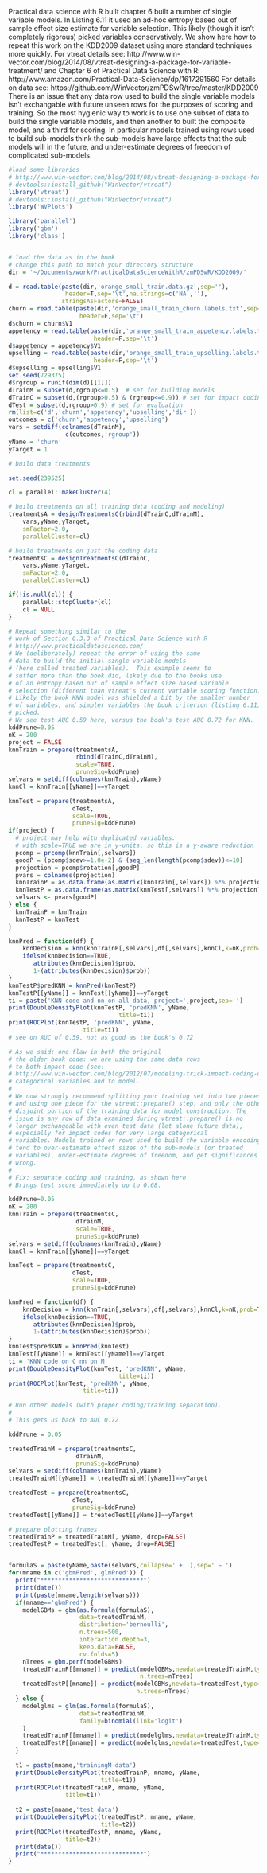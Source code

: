 

Practical data science with R built chapter 6 built a number of single variable models.
In Listing 6.11 it used an ad-hoc entropy based out of sample effect size estimate
for variable selection.  This likely (though it isn't completely rigorous) picked 
variables conservatively.
We show here how to repeat this work on the KDD2009 dataset using more standard
techniques more quickly.
For vtreat details see: 
   http://www.win-vector.com/blog/2014/08/vtreat-designing-a-package-for-variable-treatment/
and Chapter 6 of Practical Data Science with R: 
    http://www.amazon.com/Practical-Data-Science/dp/1617291560
For details on data see: 
    https://github.com/WinVector/zmPDSwR/tree/master/KDD2009
There is an issue that any data row used to build the single variable models isn't
exchangable with future unseen rows for the purposes of scoring and training.  So
the most hygienic way to work is to use one subset of data to build the single variable models,
and then another to built the composite model, and a third for scoring.  In particular
models trained using rows used to build sub-models think the sub-models have large effects
that the sub-models will in the future, and under-estimate degrees of freedom of complicated
sub-models.

```r
#load some libraries
# http://www.win-vector.com/blog/2014/08/vtreat-designing-a-package-for-variable-treatment/
# devtools::install_github("WinVector/vtreat")
library('vtreat')
# devtools::install_github("WinVector/vtreat")
library('WVPlots')

library('parallel')
library('gbm')
library('class')


# load the data as in the book
# change this path to match your directory structure
dir = '~/Documents/work/PracticalDataScienceWithR/zmPDSwR/KDD2009/' 

d = read.table(paste(dir,'orange_small_train.data.gz',sep=''),
                header=T,sep='\t',na.strings=c('NA',''), 
               stringsAsFactors=FALSE)
churn = read.table(paste(dir,'orange_small_train_churn.labels.txt',sep=''),
                    header=F,sep='\t')
d$churn = churn$V1
appetency = read.table(paste(dir,'orange_small_train_appetency.labels.txt',sep=''),
                        header=F,sep='\t')
d$appetency = appetency$V1
upselling = read.table(paste(dir,'orange_small_train_upselling.labels.txt',sep=''),
                        header=F,sep='\t')
d$upselling = upselling$V1
set.seed(729375)
d$rgroup = runif(dim(d)[[1]])
dTrainM = subset(d,rgroup<=0.5)  # set for building models
dTrainC = subset(d,(rgroup>0.5) & (rgroup<=0.9)) # set for impact coding
dTest = subset(d,rgroup>0.9) # set for evaluation
rm(list=c('d','churn','appetency','upselling','dir'))
outcomes = c('churn','appetency','upselling')
vars = setdiff(colnames(dTrainM),
                c(outcomes,'rgroup'))
yName = 'churn'
yTarget = 1
```



```r
# build data treatments

set.seed(239525)

cl = parallel::makeCluster(4)

# build treatments on all training data (coding and modeling)
treatmentsA = designTreatmentsC(rbind(dTrainC,dTrainM),
    vars,yName,yTarget,
    smFactor=2.0, 
    parallelCluster=cl)

# build treatments on just the coding data
treatmentsC = designTreatmentsC(dTrainC,
    vars,yName,yTarget,
    smFactor=2.0, 
    parallelCluster=cl)

if(!is.null(cl)) {
    parallel::stopCluster(cl)
    cl = NULL
}
```

```r
# Repeat something similar to the
# work of Section 6.3.3 of Practical Data Science with R
# http://www.practicaldatascience.com/
# We (deliberately) repeat the error of using the same
# data to build the initial single variable models
# (here called treated variables).  This example seems to
# suffer more than the book did, likely due to the books use
# of an entropy based out of sample effect size based variable
# selection (different than vtreat's current variable scoring function).
# Likely the book KNN model was shielded a bit by the smaller number
# of variables, and simpler variables the book criterion (listing 6.11)
# picked.
# We see test AUC 0.59 here, versus the book's test AUC 0.72 for KNN.
kddPrune=0.05
nK = 200
project = FALSE
knnTrain = prepare(treatmentsA,
                   rbind(dTrainC,dTrainM),
                   scale=TRUE,
                   pruneSig=kddPrune)
selvars = setdiff(colnames(knnTrain),yName)
knnCl = knnTrain[[yName]]==yTarget

knnTest = prepare(treatmentsA,
                  dTest,
                  scale=TRUE,
                  pruneSig=kddPrune)
if(project) {
  # project may help with duplicated variables.
  # with scale=TRUE we are in y-units, so this is a y-aware reduction
  pcomp = prcomp(knnTrain[,selvars])
  goodP = (pcomp$sdev>=1.0e-2) & (seq_len(length(pcomp$sdev))<=10)
  projection = pcomp$rotation[,goodP]
  pvars = colnames(projection)
  knnTrainP = as.data.frame(as.matrix(knnTrain[,selvars]) %*% projection)
  knnTestP = as.data.frame(as.matrix(knnTest[,selvars]) %*% projection)
  selvars <- pvars[goodP]
} else {
  knnTrainP = knnTrain
  knnTestP = knnTest
}

knnPred = function(df) {
    knnDecision = knn(knnTrainP[,selvars],df[,selvars],knnCl,k=nK,prob=T)
    ifelse(knnDecision==TRUE,
       attributes(knnDecision)$prob,
       1-(attributes(knnDecision)$prob))
}
knnTestP$predKNN = knnPred(knnTestP)
knnTestP[[yName]] = knnTest[[yName]]==yTarget
ti = paste('KNN code and nn on all data, project=',project,sep='')
print(DoubleDensityPlot(knnTestP, 'predKNN', yName, 
                               title=ti))
print(ROCPlot(knnTestP, 'predKNN', yName, 
                     title=ti))
# see on AUC of 0.59, not as good as the book's 0.72
```

```r
# As we said: one flaw in both the original 
# the older book code: we are using the same data rows
# to both impact code (see:
# http://www.win-vector.com/blog/2012/07/modeling-trick-impact-coding-of-categorical-variables-with-many-levels/ )
# categorical variables and to model.
#
# We now strongly recommend splitting your training set into two pieces,
# and using one piece for the vtreat::prepare() step, and only the other
# disjoint portion of the training data for model construction. The
# issue is any row of data examined during vtreat::prepare() is no
# longer exchangeable with even test data (let alone future data),
# especially for impact codes for very large categorical
# variables. Models trained on rows used to build the variable encodings
# tend to over-estimate effect sizes of the sub-models (or treated
# variables), under-estimate degrees of freedom, and get significances
# wrong.
#
# Fix: separate coding and training, as shown here
# Brings test score immediately up to 0.68.

kddPrune=0.05
nK = 200
knnTrain = prepare(treatmentsC,
                   dTrainM,
                   scale=TRUE,
                   pruneSig=kddPrune)
selvars = setdiff(colnames(knnTrain),yName)
knnCl = knnTrain[[yName]]==yTarget

knnTest = prepare(treatmentsC,
                  dTest,
                  scale=TRUE,
                  pruneSig=kddPrune)

knnPred = function(df) {
    knnDecision = knn(knnTrain[,selvars],df[,selvars],knnCl,k=nK,prob=T)
    ifelse(knnDecision==TRUE,
       attributes(knnDecision)$prob,
       1-(attributes(knnDecision)$prob))
}
knnTest$predKNN = knnPred(knnTest)
knnTest[[yName]] = knnTest[[yName]]==yTarget
ti = 'KNN code on C nn on M'
print(DoubleDensityPlot(knnTest, 'predKNN', yName, 
                               title=ti))
print(ROCPlot(knnTest, 'predKNN', yName, 
                     title=ti))

```




```r
# Run other models (with proper coding/training separation).
#
# This gets us back to AUC 0.72

kddPrune = 0.05

treatedTrainM = prepare(treatmentsC,
                   dTrainM,
                   pruneSig=kddPrune)
selvars = setdiff(colnames(knnTrain),yName)
treatedTrainM[[yName]] = treatedTrainM[[yName]]==yTarget

treatedTest = prepare(treatmentsC,
                  dTest,
                  pruneSig=kddPrune)
treatedTest[[yName]] = treatedTest[[yName]]==yTarget

# prepare plotting frames
treatedTrainP = treatedTrainM[, yName, drop=FALSE]
treatedTestP = treatedTest[, yName, drop=FALSE]


formulaS = paste(yName,paste(selvars,collapse=' + '),sep=' ~ ')
for(mname in c('gbmPred','glmPred')) {
  print("*****************************")
  print(date())
  print(paste(mname,length(selvars)))
  if(mname=='gbmPred') {
    modelGBMs = gbm(as.formula(formulaS),
                    data=treatedTrainM,
                    distribution='bernoulli',
                    n.trees=500,
                    interaction.depth=3,
                    keep.data=FALSE,
                    cv.folds=5)
    nTrees = gbm.perf(modelGBMs)
    treatedTrainP[[mname]] = predict(modelGBMs,newdata=treatedTrainM,type='response',
                                     n.trees=nTrees) 
    treatedTestP[[mname]] = predict(modelGBMs,newdata=treatedTest,type='response',
                                    n.trees=nTrees)
  } else {
    modelglms = glm(as.formula(formulaS),
                    data=treatedTrainM,
                    family=binomial(link='logit')
    )
    treatedTrainP[[mname]] = predict(modelglms,newdata=treatedTrainM,type='response')
    treatedTestP[[mname]] = predict(modelglms,newdata=treatedTest,type='response')
  }
  
  t1 = paste(mname,'trainingM data')
  print(DoubleDensityPlot(treatedTrainP, mname, yName, 
                          title=t1))
  print(ROCPlot(treatedTrainP, mname, yName, 
                title=t1))
  
  t2 = paste(mname,'test data')
  print(DoubleDensityPlot(treatedTestP, mname, yName, 
                          title=t2))
  print(ROCPlot(treatedTestP, mname, yName, 
                title=t2))
  print(date())
  print("*****************************")
}

```
